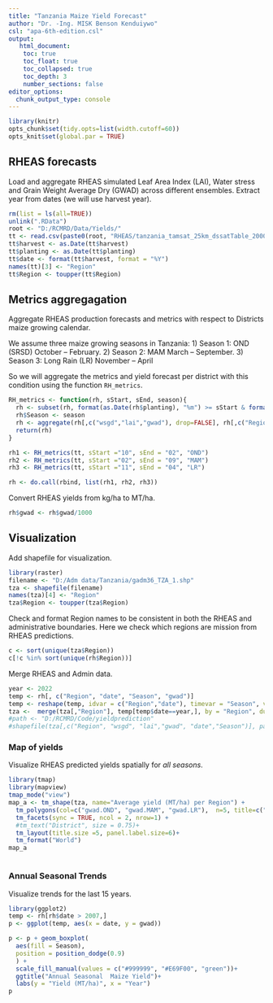 ```yaml
---
title: "Tanzania Maize Yield Forecast"
author: "Dr. -Ing. MISK Benson Kenduiywo"
csl: "apa-6th-edition.csl"
output: 
   html_document:
    toc: true
    toc_float: true
    toc_collapsed: true
    toc_depth: 3
    number_sections: false
editor_options: 
  chunk_output_type: console
---
```


```r
library(knitr)
opts_chunk$set(tidy.opts=list(width.cutoff=60))
opts_knit$set(global.par = TRUE)
```

## RHEAS forecasts

Load and aggregate RHEAS simulated Leaf Area Index (LAI), Water stress and Grain Weight Average Dry (GWAD) across different ensembles. Extract year from dates (we will use harvest year).

```r
rm(list = ls(all=TRUE))
unlink(".RData")
root <- "D:/RCMRD/Data/Yields/"
tt <- read.csv(paste0(root, "RHEAS/tanzania_tamsat_25km_dssatTable_2000_2022_100kg.csv"), stringsAsFactors =  FALSE)
tt$harvest <- as.Date(tt$harvest)
tt$planting <- as.Date(tt$planting)
tt$date <- format(tt$harvest, format = "%Y")
names(tt)[3] <- "Region"
tt$Region <- toupper(tt$Region)
```


## Metrics aggregagation

Aggregate RHEAS production forecasts and metrics with respect to Districts maize growing calendar. 

We assume three maize growing seasons in Tanzania:
1) Season 1: OND (SRSD) October -- February.
2) Season 2: MAM March -- September. 
3) Season 3: Long Rain (LR) November -- April 

So we will aggregate the metrics and yield forecast per district with this condition using the function `RH_metrics`.

```r
RH_metrics <- function(rh, sStart, sEnd, season){
  rh <- subset(rh, format(as.Date(rh$planting), "%m") >= sStart & format(as.Date(rh$harvest), "%m") <= sEnd)
  rh$Season <- season
  rh <- aggregate(rh[,c("wsgd","lai","gwad"), drop=FALSE], rh[,c("Region","date", "Season"), drop=FALSE], mean, na.rm=T)
  return(rh)
}

rh1 <- RH_metrics(tt, sStart ="10", sEnd = "02", "OND")
rh2 <- RH_metrics(tt, sStart ="02", sEnd = "09", "MAM")
rh3 <- RH_metrics(tt, sStart ="11", sEnd = "04", "LR")

rh <- do.call(rbind, list(rh1, rh2, rh3))

```

Convert RHEAS yields from kg/ha to MT/ha.

```r
rh$gwad <- rh$gwad/1000
```


## Visualization

Add shapefile for visualization.

```r
library(raster)
filename <- "D:/Adm data/Tanzania/gadm36_TZA_1.shp"
tza <- shapefile(filename)
names(tza)[4] <- "Region"
tza$Region <- toupper(tza$Region)
```


Check and format Region names to be consistent in both the RHEAS and administrative boundaries. Here we check which regions are mission from RHEAS predictions.

```r
c <- sort(unique(tza$Region))
c[!c %in% sort(unique(rh$Region))]
```

 Merge RHEAS and Admin data.
 
```r
year <- 2022
temp <- rh[, c("Region", "date", "Season", "gwad")]
temp <- reshape(temp, idvar = c("Region","date"), timevar = "Season", v.names  = "gwad",direction = "wide")
tza <-  merge(tza[,"Region"], temp[temp$date==year,], by = "Region", duplicateGeoms=TRUE)
#path <- "D:/RCMRD/Code/yieldprediction"
#shapefile(tza[,c("Region", "wsgd", "lai","gwad", "date","Season")], paste0(path,"/tanzania/tanzania_Maize_Forecasts.shp"),overwrite=T)

```


### Map of yields

Visualize RHEAS predicted yields spatially for *all seasons*. 

```r
library(tmap)
library(mapview)
tmap_mode("view")
map_a <- tm_shape(tza, name="Average yield (MT/ha) per Region") +
  tm_polygons(col=c("gwad.OND", "gwad.MAM", "gwad.LR"),  n=5, title=c("OND Yield (MT/ha)", "MAM Yield (MT/ha)", "LR Yield (MT/ha)")) +
  tm_facets(sync = TRUE, ncol = 2, nrow=1) +
  #tm_text("District", size = 0.75)+
  tm_layout(title.size =5, panel.label.size=6)+
  tm_format("World")
map_a



```


### Annual Seasonal Trends

Visualize trends for the last 15 years.
 
```r
library(ggplot2)
temp <- rh[rh$date > 2007,]
p <- ggplot(temp, aes(x = date, y = gwad))

p <- p + geom_boxplot(
  aes(fill = Season),
  position = position_dodge(0.9) 
  ) +
  scale_fill_manual(values = c("#999999", "#E69F00", "green"))+
  ggtitle("Annual Seasonal  Maize Yield")+
  labs(y = "Yield (MT/ha)", x = "Year")
p

```
 